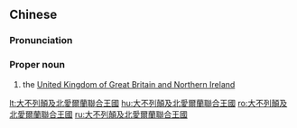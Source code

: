 ==Chinese==
{{zh-forms|s=大不列颠及北爱尔兰联合王国|type=4144}}

===Pronunciation===
{{zh-pron
|m=Dàbùlièdiān jí Běi'ài'ěrlán Liánhé Wángguó,Dàbúlièdiān jí Běi'ài'ěrlán Liánhé Wángguó
|c=daai6 bat1 lit6 din1 kap6 bak1 oi3 ji5 laan4 lyun4 hap6 wong4 gwok3
|cat=pn
}}

===Proper noun===
{{zh-propn}}

# the [[United Kingdom of Great Britain and Northern Ireland]]

{{zh-cat|United Kingdom|Countries of Europe}}

[[lt:大不列顛及北愛爾蘭聯合王國]]
[[hu:大不列顛及北愛爾蘭聯合王國]]
[[ro:大不列顛及北愛爾蘭聯合王國]]
[[ru:大不列顛及北愛爾蘭聯合王國]]